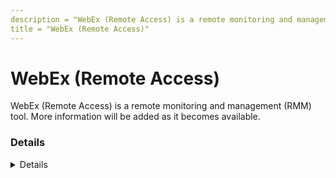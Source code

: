 ```yaml
---
description = "WebEx (Remote Access) is a remote monitoring and management (RMM) tool. More information will be added as it becomes available."
title = "WebEx (Remote Access)"
---
```




# WebEx (Remote Access)

WebEx (Remote Access) is a remote monitoring and management (RMM) tool. More information will be added as it becomes available.

### Details
<Details author={""}
         category={""}
         created={""}
         website={""}
         lastModified={"2024-02-14"}
         privileges={""}
         free={ false }
         verification={ false }
/>






### Forensic Artifacts









### References
- [https://help.webex.com/en-us/article/nyc3q0b/Set-Up-a-Computer-for-Remote-Access](https://help.webex.com/en-us/article/nyc3q0b/Set-Up-a-Computer-for-Remote-Access)

